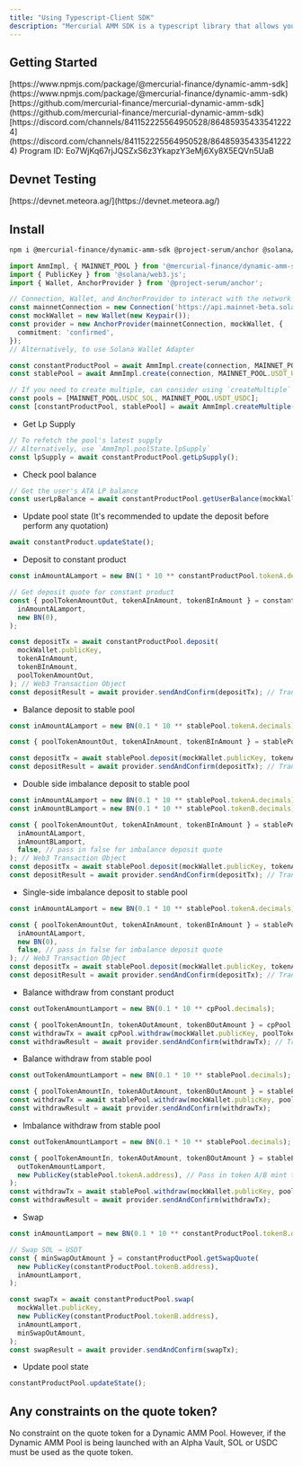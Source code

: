```yaml
---
title: "Using Typescript-Client SDK"
description: "Mercurial AMM SDK is a typescript library that allows you to interact with Meteora's Dynamic Pools."
---
```


## Getting Started
<CardGroup cols={1}>
<Card title="NPM" href="https://www.npmjs.com/package/@mercurial-finance/dynamic-amm-sdk" icon="npm" iconType="solid" horizontal>
[https://www.npmjs.com/package/@mercurial-finance/dynamic-amm-sdk](https://www.npmjs.com/package/@mercurial-finance/dynamic-amm-sdk)
</Card>
<Card title="SDK" href="https://github.com/mercurial-finance/mercurial-dynamic-amm-sdk" icon="code" iconType="solid" horizontal>
[https://github.com/mercurial-finance/mercurial-dynamic-amm-sdk](https://github.com/mercurial-finance/mercurial-dynamic-amm-sdk)
</Card>
<Card title="Discord" href="https://discord.com/channels/841152225564950528/864859354335412224" icon="discord" iconType="solid" horizontal>
[https://discord.com/channels/841152225564950528/864859354335412224](https://discord.com/channels/841152225564950528/864859354335412224)
</Card>
<Card title="Program ID"icon="code" iconType="solid" horizontal>
Program ID: Eo7WjKq67rjJQSZxS6z3YkapzY3eMj6Xy8X5EQVn5UaB
</Card>
</CardGroup>

## Devnet Testing
<CardGroup>
<Card title="Devnet" href="https://devnet.meteora.ag/" icon="globe" iconType="solid" horizontal>
[https://devnet.meteora.ag/](https://devnet.meteora.ag/)
</Card>
</CardGroup>

## Install

<Steps>
  <Step title="Install dependencies">

```bash
npm i @mercurial-finance/dynamic-amm-sdk @project-serum/anchor @solana/web3.js @solana/spl-token @solana/spl-token-registry
```

  </Step>
  <Step title="Initialize AmmImpl instance">

```typescript
import AmmImpl, { MAINNET_POOL } from '@mercurial-finance/dynamic-amm-sdk';
import { PublicKey } from '@solana/web3.js';
import { Wallet, AnchorProvider } from '@project-serum/anchor';

// Connection, Wallet, and AnchorProvider to interact with the network
const mainnetConnection = new Connection('https://api.mainnet-beta.solana.com');
const mockWallet = new Wallet(new Keypair());
const provider = new AnchorProvider(mainnetConnection, mockWallet, {
  commitment: 'confirmed',
});
// Alternatively, to use Solana Wallet Adapter

const constantProductPool = await AmmImpl.create(connection, MAINNET_POOL.USDC_SOL);
const stablePool = await AmmImpl.create(connection, MAINNET_POOL.USDT_USDC);

// If you need to create multiple, can consider using `createMultiple`
const pools = [MAINNET_POOL.USDC_SOL, MAINNET_POOL.USDT_USDC];
const [constantProductPool, stablePool] = await AmmImpl.createMultiple(connection, pools);
```

  </Step>
  <Step title="To interact with the AmmImpl">

  * Get Lp Supply

  ```typescript
  // To refetch the pool's latest supply
  // Alternatively, use `AmmImpl.poolState.lpSupply`
  const lpSupply = await constantProductPool.getLpSupply();
  ```

  * Check pool balance

  ```typescript
  // Get the user's ATA LP balance
  const userLpBalance = await constantProductPool.getUserBalance(mockWallet.publicKey);
  ```

  * Update pool state (It's recommended to update the deposit before perform any quotation)

  ```typescript
  await constantProduct.updateState();
  ```

  * Deposit to constant product

  ```typescript
  const inAmountALamport = new BN(1 * 10 ** constantProductPool.tokenA.decimals); // 1.0 SOL

  // Get deposit quote for constant product
  const { poolTokenAmountOut, tokenAInAmount, tokenBInAmount } = constantProductPool.getDepositQuote(
    inAmountALamport,
    new BN(0),
  );

  const depositTx = await constantProductPool.deposit(
    mockWallet.publicKey,
    tokenAInAmount,
    tokenBInAmount,
    poolTokenAmountOut,
  ); // Web3 Transaction Object
  const depositResult = await provider.sendAndConfirm(depositTx); // Transaction hash
  ```

  * Balance deposit to stable pool

  ```typescript
  const inAmountALamport = new BN(0.1 * 10 ** stablePool.tokenA.decimals);

  const { poolTokenAmountOut, tokenAInAmount, tokenBInAmount } = stablePool.getDepositQuote(inAmountALamport, new BN(0));

  const depositTx = await stablePool.deposit(mockWallet.publicKey, tokenAInAmount, tokenBInAmount, poolTokenAmountOut); // Web3 Transaction Object
  const depositResult = await provider.sendAndConfirm(depositTx); // Transaction hash
  ```

  * Double side imbalance deposit to stable pool

  ```typescript
  const inAmountALamport = new BN(0.1 * 10 ** stablePool.tokenA.decimals);
  const inAmountBLamport = new BN(0.1 * 10 ** stablePool.tokenB.decimals);

  const { poolTokenAmountOut, tokenAInAmount, tokenBInAmount } = stablePool.getDepositQuote(
    inAmountALamport,
    inAmountBLamport,
    false, // pass in false for imbalance deposit quote
  ); // Web3 Transaction Object
  const depositTx = await stablePool.deposit(mockWallet.publicKey, tokenAInAmount, tokenBInAmount, poolTokenAmountOut);
  const depositResult = await provider.sendAndConfirm(depositTx); // Transaction hash
  ```

  * Single-side imbalance deposit to stable pool

  ```typescript
  const inAmountALamport = new BN(0.1 * 10 ** stablePool.tokenA.decimals);

  const { poolTokenAmountOut, tokenAInAmount, tokenBInAmount } = stablePool.getDepositQuote(
    inAmountALamport,
    new BN(0),
    false, // pass in false for imbalance deposit quote
  ); // Web3 Transaction Object
  const depositTx = await stablePool.deposit(mockWallet.publicKey, tokenAInAmount, tokenBInAmount, poolTokenAmountOut);
  const depositResult = await provider.sendAndConfirm(depositTx); // Transaction hash
  ```

  * Balance withdraw from constant product

  ```typescript
  const outTokenAmountLamport = new BN(0.1 * 10 ** cpPool.decimals);

  const { poolTokenAmountIn, tokenAOutAmount, tokenBOutAmount } = cpPool.getWithdrawQuote(outTokenAmountLamport); // use lp balance for full withdrawal
  const withdrawTx = await cpPool.withdraw(mockWallet.publicKey, poolTokenAmountIn, tokenAOutAmount, tokenBOutAmount); // Web3 Transaction Object
  const withdrawResult = await provider.sendAndConfirm(withdrawTx); // Transaction hash
  ```

  * Balance withdraw from stable pool

  ```typescript
  const outTokenAmountLamport = new BN(0.1 * 10 ** stablePool.decimals);

  const { poolTokenAmountIn, tokenAOutAmount, tokenBOutAmount } = stablePool.getWithdrawQuote(outTokenAmountLamport); // use lp balance for full withdrawal
  const withdrawTx = await stablePool.withdraw(mockWallet.publicKey, poolTokenAmountIn, tokenAOutAmount, tokenBOutAmount); // Web3 Transaction Object
  const withdrawResult = await provider.sendAndConfirm(withdrawTx);
  ```

  * Imbalance withdraw from stable pool

  ```typescript
  const outTokenAmountLamport = new BN(0.1 * 10 ** stablePool.decimals);

  const { poolTokenAmountIn, tokenAOutAmount, tokenBOutAmount } = stablePool.getWithdrawQuote(
    outTokenAmountLamport,
    new PublicKey(stablePool.tokenA.address), // Pass in token A/B mint to perform imbalance withdraw
  );
  const withdrawTx = await stablePool.withdraw(mockWallet.publicKey, poolTokenAmountIn, tokenAOutAmount, tokenBOutAmount); // Web3 Transaction Object
  const withdrawResult = await provider.sendAndConfirm(withdrawTx);
  ```

  * Swap

  ```typescript
  const inAmountLamport = new BN(0.1 * 10 ** constantProductPool.tokenB.decimals);

  // Swap SOL → USDT
  const { minSwapOutAmount } = constantProductPool.getSwapQuote(
    new PublicKey(constantProductPool.tokenB.address),
    inAmountLamport,
  );

  const swapTx = await constantProductPool.swap(
    mockWallet.publicKey,
    new PublicKey(constantProductPool.tokenB.address),
    inAmountLamport,
    minSwapOutAmount,
  );
  const swapResult = await provider.sendAndConfirm(swapTx);
  ```

  * Update pool state

  ```typescript
  constantProductPool.updateState();
  ```
</Step>
</Steps>

## Any constraints on the quote token?

No constraint on the quote token for a Dynamic AMM Pool. However, if the Dynamic AMM Pool is being launched with an Alpha Vault, SOL or USDC must be used as the quote token.
